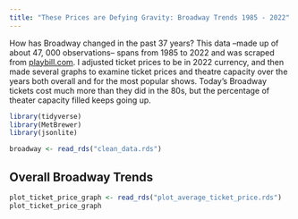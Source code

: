 ```yaml
---
title: "These Prices are Defying Gravity: Broadway Trends 1985 - 2022"
---
```


How has Broadway changed in the past 37 years? This data –made up of about 47, 000 observations– spans from 1985 to 2022 and was scraped from [playbill.com](https://www.playbill.com/). I adjusted ticket prices to be in 2022 currency, and then made several graphs to examine ticket prices and theatre capacity over the years both overall and for the most popular shows. Today's Broadway tickets cost much more than they did in the 80s, but the percentage of theater capacity filled keeps going up. 

```r
library(tidyverse)
library(MetBrewer)
library(jsonlite)

broadway <- read_rds("clean_data.rds")

```

## Overall Broadway Trends

```r
plot_ticket_price_graph <- read_rds("plot_average_ticket_price.rds")
plot_ticket_price_graph
```




